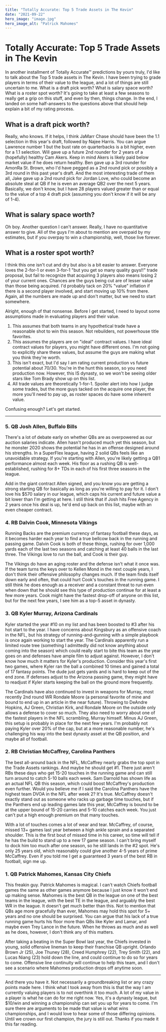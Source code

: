 ```yaml
---
title: "Totally Accurate: Top 5 Trade Assets in The Kevin"
date: "2021-09-22"
hero_image: "image.jpg"
hero_image_alt: "Patrick Mahomes"  
---
```


# Totally Accurate: Top 5 Trade Assets in The Kevin
In another installment of Totally Accurate™ predictions by yours truly, I'd like to talk about the Top 5 trade assets in The Kevin. I have been trying to grade players in terms of their value to the league, and a lot of things are still uncertain to me. What is a draft pick worth? What is salary space worth? What is a roster spot worth? It's going to take at least a few seasons to really get a grip on this stuff, and even by then, things change. In the end, I landed on some half-answers to the questions above that should help explain a bit of my rating process.

## What is a draft pick worth?
Really, who knows. If it helps, I think JaMarr Chase should have been the 1.1 selection in this year's draft, followed by Najee Harris. You can argue Lawrence number 1 but the bust rate on quarterbacks is a bit higher, even for a 1.1 selection. Will gave up a future 2nd rounder for 2 years of a (hopefully) healthy Cam Akers. Keep in mind Akers is likely paid below market value if he does return healthy. Ben gave up a 3rd rounder for AmonRa St. Brown, who I'd have pegged as a 2nd round pick or possibly a 3rd round in this past year's draft. And the most interesting trade of them all, Jake gave up a 2nd round pick for Jordan Love, who could become an absolute steal at QB if he is even an average QB2 over the next 5 years. Basically, we don't know, but I have 28 players valued greater than or equal to the value of a top 4 draft pick (assuming you don't know if it will be any of 1-4).

## What is salary space worth?
Oh boy. Another question I can't answer. Really, I have no quantitative answer to give. All of the guys I'm about to mention are overpaid by my estimates, but if you overpay to win a championship, well, those live forever.

## What is a roster spot worth?
I think this one isn't cut and dry but also is a bit easier to answer. Everyone loves the 2-for-1 or even 3-for-1 "but you get so many quality guys!!" trade proposal, but fail to recognize that acquiring 3 players also means losing 2 of your current ones. Chances are the guys being cut are of lesser value than those being acquired. I'd probably tack on 20% "value" inflation if there is a second player involved, and start moving up 10% from there. Again, all the numbers are made up and don't matter, but we need to start somewhere.

Alright, enough of that nonsense. Before I get started, I need to layout some assumptions made in evaluating players and their value.

1. This assumes that both teams in any hypothetical trade have a reasonable shot to win this season. Not rebuilders, not powerhouse title favorites.
1. This assumes the players are on "ideal" contract values. I have ideal contract values for players, you might have different ones. I'm not going to explicitly share these values, but assume the guys are making what you think they're worth.
1. This isn't exact, but I'd say I am rating current production vs future potential about 70/30. You're in the hunt this season, so you need production now. However, this IS dynasty, so we won't be seeing older stars like Tom Brady show up on this list.
1. All trade values are theoretically 1-for-1. Spoiler alert into how I judge some trades, but the more guys tacked on the acquire one player, the more you'll need to pay up, as roster spaces do have some inherent value.

Confusing enough? Let's get started.

---

### 5. QB Josh Allen, Buffalo Bills
There's a lot of debate early on whether QBs are as overpowered as our auction salaries indicate. Allen hasn't produced much yet this season, but he monster 2020 shows the potential he has in an offense designed around his strengths. In a SuperFlex league, having 2 solid QBs feels like an unavoidable strategy. If you're starting with Allen, you're likely getting a QB1 performance almost each week. His floor as a rushing QB is well-established, rushing for 8+ TDs in each of his first three seasons in the league.

Add in the giant contract Allen signed, and you know you are getting a strong starting QB for basically as long as you're willing to pay for it. I don't love his $570 salary in our league, which caps his current and future value a bit lower than I'm getting at here. I still think that if Josh hits Free Agency in 2 years once his deal is up, he'd end up back on this list, maybe with an even cheaper contract.

### 4. RB Dalvin Cook, Minnesota Vikings
Running Backs are the premium currency of fantasy football these days, as it becomes harder each year to find a true bellcow back in the running and passing game. Dalvin Cook is both of these things, rushing for over 1,000 yards each of the last two seasons and catching at least 40 balls in the last three. The Vikings love to run the ball, and Cook is their guy.

The Vikings do have an aging roster and the defense isn't what it once was. If the team turns the keys over to Kellen Mond in the next couple years, I don't think their offensive philosophy changes much. If the team finds itself down early and often, that could hurt Cook's touches in the running game. I still think he does enough as a receiver and a constant threat to run even when down that he should see this type of production continue for at least a few more years. Cook might have the fastest drop-off of anyone on this list, but for the next few years, I see him as a top-5 asset in dynasty.

### 3. QB Kyler Murray, Arizona Cardinals
Kyler started the year #10 on my list and has been boosted to #3 after his hot start to the year. I have concerns about Kingsbury as an offensive coach in the NFL, but his strategy of running-and-gunning with a simple playbook is once again working to start the year. The Cardinals apparently run a limited route tree (something I admittedly did not know anything about coming into the season) which could really start to bite this team as the year goes on and defenses have ample film to adjust against. However, I don't know how much it matters for Kyler's production. Consider this year's first two games, where Kyler ran the ball a combined 10 times and gained a total of 17 fantasy points. The dude just gets yards and is hard to keep out of the end zone. If defenses adjust to the Arizona passing game, they might have to readjust if Kyler starts keeping the ball on the ground more frequently.

The Cardinals have also continued to invest in weapons for Murray, most recently 2nd round WR Rondale Moore (a personal favorite of mine and bound to end up in an article in the near future). Throwing to DeAndre Hopkins, AJ Green, Christian Kirk, and Rondale Moore on the outside only allows a defense to cover so much. They also need to worry about one of the fastest players in the NFL scrambling, Murray himself. Minus AJ Green, this setup is probably in place for the next few years. I'm probably not paying Kyler over 20% of the cap, but at a more reasonable number, he's challenging his way into the best dynasty asset at the QB position, and maybe all of football.

### 2. RB Christian McCaffrey, Carolina Panthers
The best all-around back in the NFL, McCaffrey nearly grabs the top spot in the Trade Assets rankings. And maybe he should get #1. There just aren't RBs these days who get 15-20 touches in the running game and can still turn around to catch 5-10 balls each week. Sam Darnold has shown life as an actual NFL QB this season, which could boost McCaffrey's production even further. Would you believe me if I said the Carolina Panthers have the highest team DVOA in the NFL after week 2? It's true. McCaffrey doesn't exactly stand out as someone who racks up garbage time touches, but if the Panthers end up leading games late this year, McCaffrey is bound to be at the upper bound of 15-20 carries and 5-10 catches each week. You just can't put a high enough premium on that many touches.

With a lot of touches comes a lot of wear and tear. McCaffrey, of course, missed 13+ games last year between a high ankle sprain and a separated shoulder. This is the first bout of missed time in his career, so time will tell if he has the build to stand up to a new 17 game season. I can't bring myself to dock him too much after one season, so he still lands in the #2 spot. He's only 25 years old, which reasonably could give another 4-5 years of prime McCaffrey. Even if you told me I get a guaranteed 3 years of the best RB in football, sign me up.

### 1. QB Patrick Mahomes, Kansas City Chiefs
This freakin guy. Patrick Mahomes is magical. I can't watch Chiefs football games the same as other games anymore because I just know it won't end up making sense. Mahomes is the best QB in the league on one of the best teams in the league, with the best TE in the league, and arguably the best WR in the league. It doesn't get much better than this. Not to mention that QBs age more gracefully than ever, Mahomes may hold this spot for 5+ years and no one should be surprised. You can argue that his lack of a true running game hurts his floor more than QBs like Kyler and Lamar, and maybe even Trey Lance in the future. When he throws as much and as well as he does, however, I don't think any of this matters.

After taking a beating in the Super Bowl last year, the Chiefs invested in young, solid offensive lineman to keep their franchise QB upright. Orlando Brown Jr (25), Joe Thuney (28), Creed Humphrey (22), Trey Smith (22), and Lucas Niang (23) hold down the line, and could continue to do so for years to come. Offensive line continuity will continue to help this team, and I don't see a scenario where Mahomes production drops off anytime soon.

---

And there you have it. Not necessarily a groundbreaking list or any crazy points made here. I think what I took away from this is that the way I am currently valuing players is to not overthink it too much. A lot of my value in a player is what he can do for me right now. Yes, it's a dynasty league, but $10/win and winning a championship can set you up for years to come. I'm sure there are arguments to be made that value is what wins championships, and I would love to hear some of those differing opinions. Until we crown our first champion, the jury is still out. Thanks if you made it this far reading.

